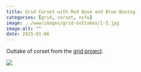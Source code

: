 ```yaml
---
title: Grid Corset with Red Base and Blue Boning
categories: [grid, corset, nsfw]
image: ../www/images/grid-outtakes/1-5.jpg
image-alt: ""
date: 2025-01-06
---
```


Outtake of corset from the [grid project](/posts/2025-01-27_grid-project.html).

![](../www/images/grid-outtakes/1-5.jpg)

